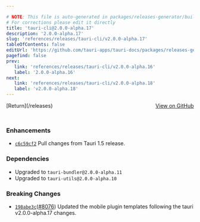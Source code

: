 ```yaml
---

# NOTE: This file is auto-generated in packages/releases-generator/build.ts
# For corrections please edit it directly
title: 'tauri-cli@2.0.0-alpha.17'
description: '2.0.0-alpha.17'
slug: 'references/releases/tauri-cli/v2.0.0-alpha.17'
tableOfContents: false
editUrl: 'https://github.com/tauri-apps/tauri-docs/packages/releases-generator/build.ts'
pagefind: false
prev:
   link: 'references/releases/tauri-cli/v2.0.0-alpha.16'
   label: '2.0.0-alpha.16'
next:
   link: 'references/releases/tauri-cli/v2.0.0-alpha.18'
   label: 'v2.0.0-alpha.18'
---
```


<div style="margin-bottom:3rem; display: flex; justify-content: space-between; align-items: center"><span>[Return](/releases)</span><span><a href="https://github.com/tauri-apps/tauri/releases/tag/tauri-cli-v2.0.0-alpha.17">View on GitHub</a></span></div>

### Enhancements

- [`c6c59cf2`](https://www.github.com/tauri-apps/tauri/commit/c6c59cf2373258b626b00a26f4de4331765dd487) Pull changes from Tauri 1.5 release.

### Dependencies

- Upgraded to `tauri-bundler@2.0.0-alpha.11`
- Upgraded to `tauri-utils@2.0.0-alpha.10`

### Breaking Changes

- [`198abe3c`](https://www.github.com/tauri-apps/tauri/commit/198abe3c2cae06dacab860b3a93f715dcf529a95)([#8076](https://www.github.com/tauri-apps/tauri/pull/8076)) Updated the mobile plugin templates following the tauri v2.0.0-alpha.17 changes.

